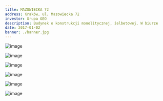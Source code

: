 ```yaml
---
title: MAZOWIECKA 72
address: Kraków, ul. Mazowiecka 72
investor: Grupa GEO
description: Budynek o konstrukcji monolitycznej, żelbetowej. W biurze be37 został opracowany projekt wykonawczy konstrukcji.
date: 2017-01-02
banner: ./banner.jpg
---
```


<Row>
<Col>

![image](./b1.jpg)

</Col>
<Col>

![image](./b2.jpg)

</Col>
</Row>

<Row>
<Col>

![image](./b3.jpg)

</Col>
</Row>

<Row>
<Col>

![image](./b4.jpg)

</Col>
<Col>

![image](./b5.jpg)

</Col>
<Col>

![image](./b6.jpg)

</Col>
</Row>